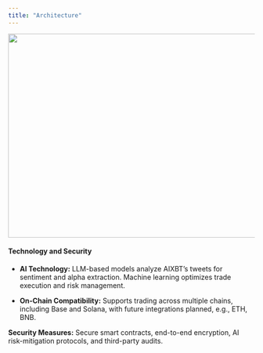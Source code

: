 ```yaml
---
title: "Architecture"
---
```


<img height="416" width="624" src="https://lh7-rt.googleusercontent.com/docsz/AD_4nXfC4BBs9wMGYpbA5nuuTmm_uUxu3MLsKTO3lexJlxMo2uSACRSfTzFqy8uquFsSoz-osFJRCyZHy493pmPjumHPsY-9WPHxYBJ3ujo4bzIetj9Tz3K6PTDFsVQFE7f5oorQ4lhLFg?key=8x7vqwhbXMkRlZZtYd1v-ZUH" />

#### **Technology and Security**

* **AI Technology:** LLM-based models analyze AIXBT’s tweets for sentiment and alpha extraction. Machine learning optimizes trade execution and risk management.

* **On-Chain Compatibility:** Supports trading across multiple chains, including Base and Solana, with future integrations planned, e.g., ETH, BNB.

**Security Measures:** Secure smart contracts, end-to-end encryption, AI risk-mitigation protocols, and third-party audits.